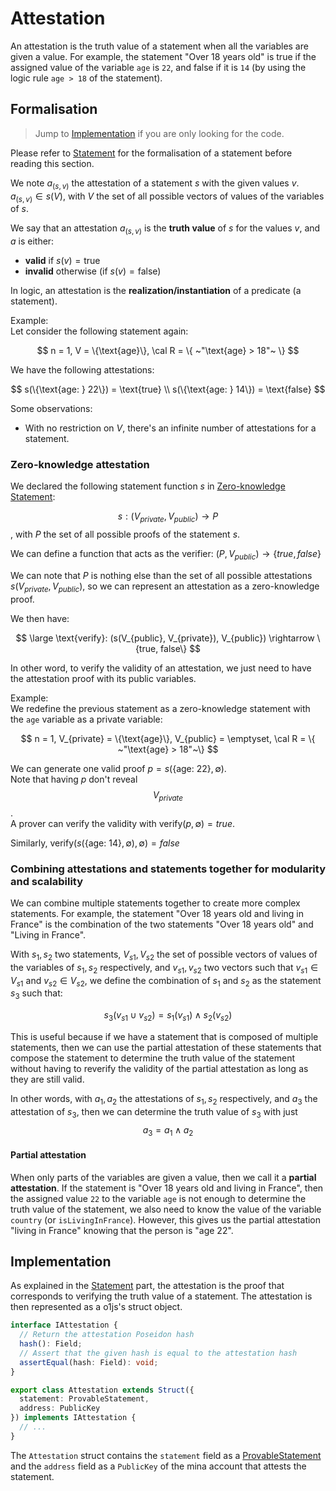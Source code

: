# Attestation

An attestation is the truth value of a statement when all the variables are given a value.
For example, the statement "Over 18 years old" is true if the assigned value of the variable `age` is `22`, and false if it is `14` (by using the logic rule `age > 18` of the statement).

## Formalisation

> Jump to [Implementation](#implementation) if you are only looking for the code.

Please refer to [Statement](./Statement) for the formalisation of a statement before reading this section.

We note $a_{(s,v)}$ the attestation of a statement $s$ with the given values $v$. \
$a_{(s,v)} \in s(V)$, with $V$ the set of all possible vectors of values of the variables of $s$.

We say that an attestation $a_{(s,v)}$ is the **truth value** of $s$ for the values $v$, and $a$ is either:

- **valid** if $s(v) = \text{true}$
- **invalid** otherwise (if $s(v) = \text{false}$)

In logic, an attestation is the **realization/instantiation** of a predicate (a statement).

Example: \
Let consider the following statement again:

$$
n = 1, V = \{\text{age}\}, \cal R = \{ ~"\text{age} > 18"~ \}
$$

We have the following attestations:

$$
s(\{\text{age: } 22\}) = \text{true} \\
s(\{\text{age: } 14\}) = \text{false}
$$

Some observations:

- With no restriction on $V$, there's an infinite number of attestations for a statement.

### Zero-knowledge attestation

We declared the following statement function $s$ in [Zero-knowledge Statement](./Statement#zero-knowledge-statement):

$$s: (V_{private}, V_{public}) \rightarrow P$$, with $P$ the set of all possible proofs of the statement $s$.

We can define a function that acts as the verifier: $(P, V_{public}) \rightarrow \{true, false\}$

We can note that $P$ is nothing else than the set of all possible attestations $s(V_{private}, V_{public})$, so we can represent an attestation as a zero-knowledge proof.

We then have:

$$
\large
\text{verify}: (s(V_{public}, V_{private}), V_{public}) \rightarrow \{true, false\}
$$

In other word, to verify the validity of an attestation, we just need to have the attestation proof with its public variables.

Example: \
We redefine the previous statement as a zero-knowledge statement with the `age` variable as a private variable:

$$
n = 1, V_{private} = \{\text{age}\}, V_{public} = \emptyset, \cal R = \{ ~"\text{age} > 18"~\}
$$

We can generate one valid proof $p = s(\{ \text{age: } 22 \}, \emptyset )$. \
Note that having $p$ don't reveal $$V_{private}$$. \
A prover can verify the validity with $\text{verify}(p, \emptyset) = true$.

Similarly, $\text{verify}(s(\{ \text{age: } 14 \}, \emptyset ), \emptyset) = false$

### Combining attestations and statements together for modularity and scalability

We can combine multiple statements together to create more complex statements.
For example, the statement "Over 18 years old and living in France" is the combination of the two statements "Over 18 years old" and "Living in France".

With $s_1, s_2$ two statements, $V_{s1}, V_{s2}$ the set of possible vectors of values of the variables of $s_1, s_2$ respectively, and $v_{s1}, v_{s2}$ two vectors such that $v_{s1} \in V_{s1}$ and $v_{s2} \in V_{s2}$, we define the combination of $s_1$ and $s_2$ as the statement $s_3$ such that:

$$
s_3(v_{s1} \cup v_{s2}) = s_1(v_{s1}) \land s_2(v_{s2})
$$

This is useful because if we have a statement that is composed of multiple statements, then we can use the partial attestation of these statements that compose the statement to determine the truth value of the statement without having to reverify the validity of the partial attestation as long as they are still valid.

In other words, with $a_1, a_2$ the attestations of $s_1, s_2$ respectively, and $a_3$ the attestation of $s_3$, then we can determine the truth value of $s_3$ with just $$a_3 = a_1 \land a_2$$

#### Partial attestation

When only parts of the variables are given a value, then we call it a **partial attestation**.
If the statement is "Over 18 years old and living in France", then the assigned value `22` to the variable `age` is not enough to determine the truth value of the statement, we also need to know the value of the variable `country` (or `isLivingInFrance`).
However, this gives us the partial attestation "living in France" knowing that the person is "age 22".

## Implementation

As explained in the [Statement](./Statement) part, the attestation is the proof that corresponds to verifying the truth value of a statement.
The attestation is then represented as a o1js's struct object.

```typescript
interface IAttestation {
  // Return the attestation Poseidon hash
  hash(): Field;
  // Assert that the given hash is equal to the attestation hash
  assertEqual(hash: Field): void;
}

export class Attestation extends Struct({
  statement: ProvableStatement,
  address: PublicKey
}) implements IAttestation {
  // ...
}
```

The `Attestation` struct contains the `statement` field as a [ProvableStatement](./Statement#provablestatement) and the `address` field as a `PublicKey` of the mina account that attests the statement.
